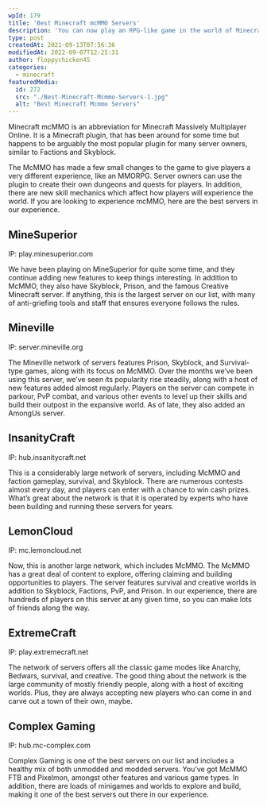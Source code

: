 ```yaml
---
wpId: 179
title: 'Best Minecraft mcMMO Servers'
description: 'You can now play an RPG-like game in the world of Minecraft even more with mcMMO! You will have skill leveling, special abilities and rare loot. There are also brand new mechanics that make this experience like nothing else before it on PC or console games for you to explore.'
type: post
createdAt: 2021-09-13T07:56:36
modifiedAt: 2022-09-07T12:25:31
author: floppychicken45
categories:
  - minecraft
featuredMedia:
  id: 272
  src: "./Best-Minecraft-Mcmmo-Servers-1.jpg"
  alt: "Best Minecraft Mcmmo Servers"
---
```



Minecraft mcMMO is an abbreviation for Minecraft Massively Multiplayer Online. It is a Minecraft plugin, that has been around for some time but happens to be arguably the most popular plugin for many server owners, similar to Factions and Skyblock.

The McMMO has made a few small changes to the game to give players a very different experience, like an MMORPG. Server owners can use the plugin to create their own dungeons and quests for players. In addition, there are new skill mechanics which affect how players will experience the world. If you are looking to experience mcMMO, here are the best servers in our experience. 

## MineSuperior

IP: play.minesuperior.com

We have been playing on MineSuperior for quite some time, and they continue adding new features to keep things interesting. In addition to McMMO, they also have Skyblock, Prison, and the famous Creative Minecraft server. If anything, this is the largest server on our list, with many of anti-griefing tools and staff that ensures everyone follows the rules.

## Mineville

IP: server.mineville.org

The Mineville network of servers features Prison, Skyblock, and Survival-type games, along with its focus on McMMO. Over the months we’ve been using this server, we’ve seen its popularity rise steadily, along with a host of new features added almost regularly. Players on the server can compete in parkour, PvP combat, and various other events to level up their skills and build their outpost in the expansive world. As of late, they also added an AmongUs server.

## **InsanityCraft**

IP: hub.insanitycraft.net

This is a considerably large network of servers, including McMMO and faction gameplay, survival, and Skyblock. There are numerous contests almost every day, and players can enter with a chance to win cash prizes. What’s great about the network is that it is operated by experts who have been building and running these servers for years.

## **LemonCloud**

IP: mc.lemoncloud.net

Now, this is another large network, which includes McMMO. The McMMO has a great deal of content to explore, offering claiming and building opportunities to players. The server features survival and creative worlds in addition to Skyblock, Factions, PvP, and Prison. In our experience, there are hundreds of players on this server at any given time, so you can make lots of friends along the way.

## **ExtremeCraft**

IP: play.extremecraft.net

The network of servers offers all the classic game modes like Anarchy, Bedwars, survival, and creative. The good thing about the network is the large community of mostly friendly people, along with a host of exciting worlds. Plus, they are always accepting new players who can come in and carve out a town of their own, maybe.

## **Complex Gaming**

IP: hub.mc-complex.com

Complex Gaming is one of the best servers on our list and includes a healthy mix of both unmodded and modded servers. You’ve got McMMO FTB and Pixelmon, amongst other features and various game types. In addition, there are loads of minigames and worlds to explore and build, making it one of the best servers out there in our experience.